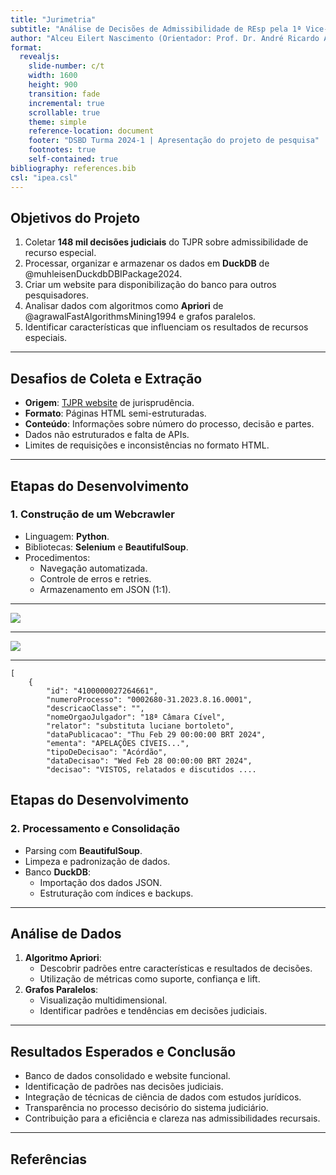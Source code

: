 ```yaml
---
title: "Jurimetria"
subtitle: "Análise de Decisões de Admissibilidade de REsp pela 1ª Vice-Presidência do TJPR utilizando Técnicas de Ciência de Dados"
author: "Alceu Eilert Nascimento (Orientador: Prof. Dr. André Ricardo Abed Grégio)"
format:
  revealjs:
    slide-number: c/t
    width: 1600
    height: 900
    transition: fade
    incremental: true
    scrollable: true
    theme: simple
    reference-location: document
    footer: "DSBD Turma 2024-1 | Apresentação do projeto de pesquisa"
    footnotes: true 
    self-contained: true
bibliography: references.bib
csl: "ipea.csl"
---
```


## Objetivos do Projeto

1.  Coletar **148 mil decisões judiciais** do TJPR sobre admissibilidade de recurso especial.
2.  Processar, organizar e armazenar os dados em **DuckDB** de @muhleisenDuckdbDBIPackage2024.
3.  Criar um website para disponibilização do banco para outros pesquisadores.
4.  Analisar dados com algoritmos como **Apriori** de @agrawalFastAlgorithmsMining1994 e grafos paralelos.
5.  Identificar características que influenciam os resultados de recursos especiais.

------------------------------------------------------------------------

## Desafios de Coleta e Extração

-   **Origem**: [TJPR website](https://portal.tjpr.jus.br/jurisprudencia/) de jurisprudência.
-   **Formato**: Páginas HTML semi-estruturadas.
-   **Conteúdo**: Informações sobre número do processo, decisão e partes.
-   Dados não estruturados e falta de APIs.
-   Limites de requisições e inconsistências no formato HTML.

------------------------------------------------------------------------

## Etapas do Desenvolvimento

### 1. Construção de um Webcrawler

-   Linguagem: **Python**.
-   Bibliotecas: **Selenium** e **BeautifulSoup**.
-   Procedimentos:
    -   Navegação automatizada.
    -   Controle de erros e retries.
    -   Armazenamento em JSON (1:1).

------------------------------------------------------------------------

![](images/screenshot_tjpr_juris.png){fig-align="center"}

------------------------------------------------------------------------

![](images/screenshot_tjpr_juris_inspector.png){fig-align="center"}

------------------------------------------------------------------------

```         
[
    {
        "id": "4100000027264661",
        "numeroProcesso": "0002680-31.2023.8.16.0001",
        "descricaoClasse": "",
        "nomeOrgaoJulgador": "18ª Câmara Cível",
        "relator": "substituta luciane bortoleto",
        "dataPublicacao": "Thu Feb 29 00:00:00 BRT 2024",
        "ementa": "APELAÇÕES CÍVEIS...",
        "tipoDeDecisao": "Acórdão",
        "dataDecisao": "Wed Feb 28 00:00:00 BRT 2024",
        "decisao": "VISTOS, relatados e discutidos ....
```

## Etapas do Desenvolvimento

### 2. Processamento e Consolidação

-   Parsing com **BeautifulSoup**.
-   Limpeza e padronização de dados.
-   Banco **DuckDB**:
    -   Importação dos dados JSON.
    -   Estruturação com índices e backups.

------------------------------------------------------------------------

## Análise de Dados

1.  **Algoritmo Apriori**:
    -   Descobrir padrões entre características e resultados de decisões.
    -   Utilização de métricas como suporte, confiança e lift.
2.  **Grafos Paralelos**:
    -   Visualização multidimensional.
    -   Identificar padrões e tendências em decisões judiciais.

------------------------------------------------------------------------

## Resultados Esperados e Conclusão

-   Banco de dados consolidado e website funcional.
-   Identificação de padrões nas decisões judiciais.
-   Integração de técnicas de ciência de dados com estudos jurídicos.
-   Transparência no processo decisório do sistema judiciário.
-   Contribuição para a eficiência e clareza nas admissibilidades recursais.

------------------------------------------------------------------------

## Referências
